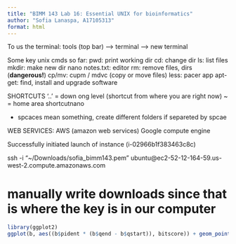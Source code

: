 ```yaml
---
title: "BIMM 143 Lab 16: Essential UNIX for bioinformatics"
author: "Sofia Lanaspa, A17105313"
format: html
---
```


To us the terminal: tools (top bar) --> terminal --> new terminal

Some key unix cmds so far:
pwd: print working dir 
cd: change dir 
ls: list files 
mkdir: make new dir
nano notes.txt: editor
rm: remove files, dirs (**dangerous!**)
cp/mv: cupm / mdvc  (copy or move files)
less: pacer app
apt-get: find, install and upgrade software


SHORTCUTS
'..' = down ong level (shortcut from where you are right now)
~ = home area shortcutnano


- spcaces mean something, create different folders if separeted by spcae


WEB SERVICES:
AWS (amazon web services)
Google compute engine

Successfully initiated launch of instance (i-02966b1f383463c8c)

ssh -i "~/Downloads/sofia_bimm143.pem" ubuntu@ec2-52-12-164-59.us-west-2.compute.amazonaws.com

# manually write downloads since that is where the key is in our computer

```r
library(ggplot2)
ggplot(b, aes((b$pident * (b$qend - b$qstart)), bitscore)) + geom_point(alpha=0.1) + geom_smooth()
```




